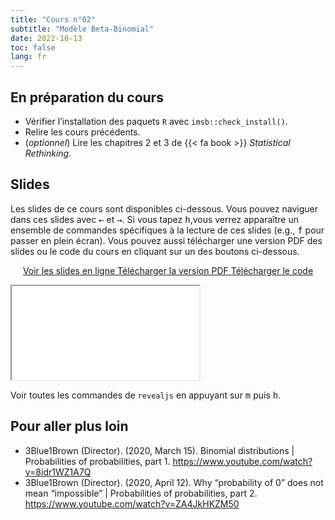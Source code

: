 ```yaml
---
title: "Cours n°02"
subtitle: "Modèle Beta-Binomial"
date: 2022-10-13
toc: false
lang: fr
---
```


## En préparation du cours

- Vérifier l'installation des paquets `R` avec `imsb::check_install()`.
- Relire les cours précédents.
- (*optionnel*) Lire les chapitres 2 et 3 de {{< fa book >}} *Statistical Rethinking*.

## Slides

Les slides de ce cours sont disponibles ci-dessous. Vous pouvez naviguer dans ces slides avec <kbd>←</kbd> et <kbd>→</kbd>. Si vous tapez <kbd>h</kbd>,vous verrez apparaître un ensemble de commandes spécifiques à la lecture de ces slides (e.g., <kbd>f</kbd> pour passer en plein écran). Vous pouvez aussi télécharger une version PDF des slides ou le code du cours en cliquant sur un des boutons ci-dessous.

<p class="buttons" style="text-align:center;"><a class="btn btn-danger" target="_blank" href="../slides/html/cours02.html"><i class="fa-solid fa-arrow-up-right-from-square"></i> Voir les slides en ligne </a> <a class="btn btn-danger" target="_blank" href="../slides/pdf/cours02.pdf" role="button"><i class="fa-solid fa-file-pdf"></i> Télécharger la version PDF </a> <a class="btn btn-danger" target="_blank" href="../slides/code/cours02.R"><i class="fa-solid fa-code"></i> Télécharger le code </a> </p>

<div class="ratio ratio-16x9"> <iframe src="../slides/html/cours02.html"></iframe> </div>

::: {.callout-tip}
Voir toutes les commandes de `revealjs` en appuyant sur <kbd>m</kbd> puis <kbd>h</kbd>.
:::

## Pour aller plus loin

- 3Blue1Brown (Director). (2020, March 15). Binomial distributions | Probabilities of probabilities, part 1. <https://www.youtube.com/watch?v=8idr1WZ1A7Q>
- 3Blue1Brown (Director). (2020, April 12). Why "probability of 0" does not mean "impossible" | Probabilities of probabilities, part 2. <https://www.youtube.com/watch?v=ZA4JkHKZM50>
